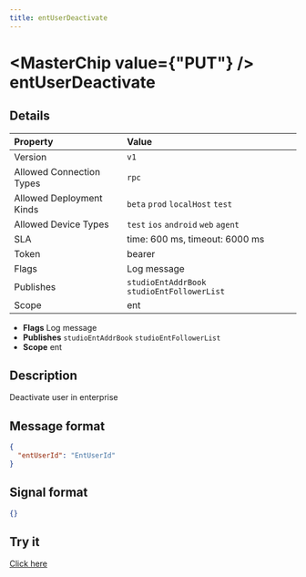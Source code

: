 ```yaml
---
title: entUserDeactivate
---
```



# <MasterChip value={"PUT"} /> entUserDeactivate

## Details

| Property | Value | 
| :--- | :--- | 
| Version | `v1` |
| Allowed Connection Types | `rpc`  |
| Allowed Deployment Kinds | `beta` `prod` `localHost` `test`  |
| Allowed Device Types | `test` `ios` `android` `web` `agent`  |
| SLA | time: 600 ms, timeout: 6000 ms |
| Token | bearer |
| Flags | Log message |
| Publishes | `studioEntAddrBook` `studioEntFollowerList`  |
| Scope | ent |


- **Flags** Log message
- **Publishes** `studioEntAddrBook` `studioEntFollowerList` 
- **Scope** ent


## Description

Deactivate user in enterprise

## Message format

```json
{
  "entUserId": "EntUserId"
}
```

## Signal format

```json
{}
```

## Try it

[Click here](https://web.neome.ai/api?path=studio_studioMain_entUserDeactivate)


